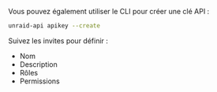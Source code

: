 Vous pouvez également utiliser le CLI pour créer une clé API :

```bash
unraid-api apikey --create
```

Suivez les invites pour définir :

- Nom
- Description
- Rôles
- Permissions
